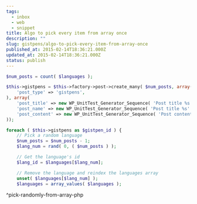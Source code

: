 ```yaml
---
tags:
  - inbox
  - web
  - snippet
title: Algo to pick every item from array once
description: ""
slug: gistpens/algo-to-pick-every-item-from-array-once
published_at: 2015-02-14T18:36:21.000Z
updated_at: 2015-02-14T18:36:21.000Z
status: publish
---
```

```php title="pick-randomly-from-array.php"
$num_posts = count( $languages );

$this->gistpens = $this->factory->post->create_many( $num_posts, array(
	'post_type' => 'gistpens',
), array(
	'post_title' => new WP_UnitTest_Generator_Sequence( 'Post title %s' ),
	'post_name' => new WP_UnitTest_Generator_Sequence( 'Post title %s' ),
	'post_content' => new WP_UnitTest_Generator_Sequence( 'Post content %s' )
));

foreach ( $this->gistpens as $gistpen_id ) {
	// Pick a random language
	$num_posts = $num_posts - 1;
	$lang_num = rand( 0, ( $num_posts ) );

	// Get the language's id
	$lang_id = $languages[$lang_num];

	// Remove the language and reindex the languages array
	unset( $languages[$lang_num] );
	$languages = array_values( $languages );
```

^pick-randomly-from-array-php
